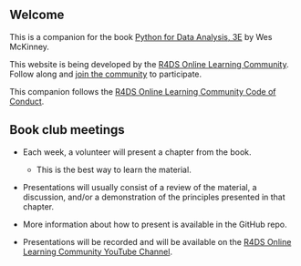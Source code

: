 ## Welcome {.unnumbered}

This is a companion for the book [Python for Data Analysis, 3E](https://wesmckinney.com/book/) by Wes McKinney.

This website is being developed by the [R4DS Online Learning Community](https://rfordatasci.com/). Follow along and [join the community](https://r4ds.io/join) to participate.

This companion follows the [R4DS Online Learning Community Code of Conduct](https://r4ds.io/conduct).

## Book club meetings {.unnumbered}

- Each week, a volunteer will present a chapter from the book.
  - This is the best way to learn the material.
- Presentations will usually consist of a review of the material, a discussion, and/or a demonstration of the principles presented in that chapter.

- More information about how to present is available in the GitHub repo.

- Presentations will be recorded and will be available on the [R4DS Online Learning Community YouTube Channel](https://r4ds.io/youtube).
